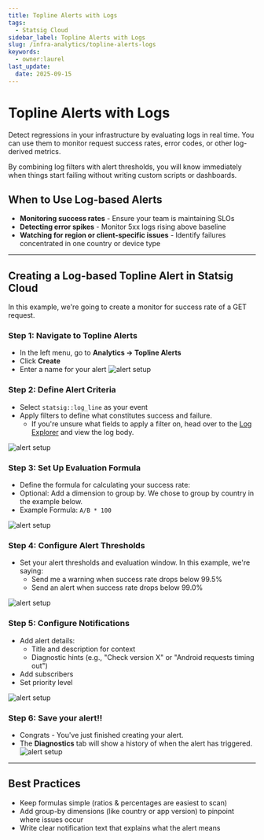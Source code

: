 ```yaml
---
title: Topline Alerts with Logs
tags:
  - Statsig Cloud 
sidebar_label: Topline Alerts with Logs
slug: /infra-analytics/topline-alerts-logs
keywords:
  - owner:laurel
last_update:
  date: 2025-09-15
---
```




# Topline Alerts with Logs

Detect regressions in your infrastructure by evaluating logs in real time. You can use them to monitor request success rates, error codes, or other log-derived metrics.

By combining log filters with alert thresholds, you will know immediately when things start failing without writing custom scripts or dashboards.

## When to Use Log-based Alerts

- **Monitoring success rates** - Ensure your team is maintaining SLOs
- **Detecting error spikes** - Monitor 5xx logs rising above baseline
- **Watching for region or client-specific issues** - Identify failures concentrated in one country or device type

---

## Creating a Log-based Topline Alert in Statsig Cloud
In this example, we're going to create a monitor for success rate of a GET request.

### Step 1: Navigate to Topline Alerts

- In the left menu, go to **Analytics → Topline Alerts**
- Click **Create** 
- Enter a name for your alert
![alert setup](/img/infra-analytics/loglinealert-1.png)


### Step 2: Define Alert Criteria
- Select `statsig::log_line` as your event
- Apply filters to define what constitutes success and failure. 
    - If you're unsure what fields to apply a filter on, head over to the [Log Explorer](/infra-analytics/logs-explorer) and view the log body.

![alert setup](/img/infra-analytics/loglinealert-2.png)


### Step 3: Set Up Evaluation Formula

- Define the formula for calculating your success rate:
- Optional: Add a dimension to group by. We chose to group by country in the example below.
- Example Formula: `A/B * 100`

![alert setup](/img/infra-analytics/loglinealert-3.png)


### Step 4: Configure Alert Thresholds
- Set your alert thresholds and evaluation window. In this example, we're saying:
    - Send me a warning when success rate drops below 99.5%
    - Send an alert when success rate drops below 99.0%

![alert setup](/img/infra-analytics/loglinealert-4.png)


### Step 5: Configure Notifications
- Add alert details:
   - Title and description for context
   - Diagnostic hints (e.g., "Check version X" or "Android requests timing out")
- Add subscribers
- Set priority level

![alert setup](/img/infra-analytics/loglinealert-5.png)


### Step 6: Save your alert!!
- Congrats - You've just finished creating your alert. 
- The **Diagnostics** tab will show a history of when the alert has triggered.
![alert setup](/img/infra-analytics/loglinealert-6.png)

---

## Best Practices
- Keep formulas simple (ratios & percentages are easiest to scan)
- Add group-by dimensions (like country or app version) to pinpoint where issues occur
- Write clear notification text that explains what the alert means

 
